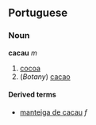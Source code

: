 ==Portuguese==
===Noun===
'''cacau''' ''m''

# [[cocoa]]
# (''Botany'') [[cacao]]

====Derived terms====
*[[manteiga de cacau]] ''f''